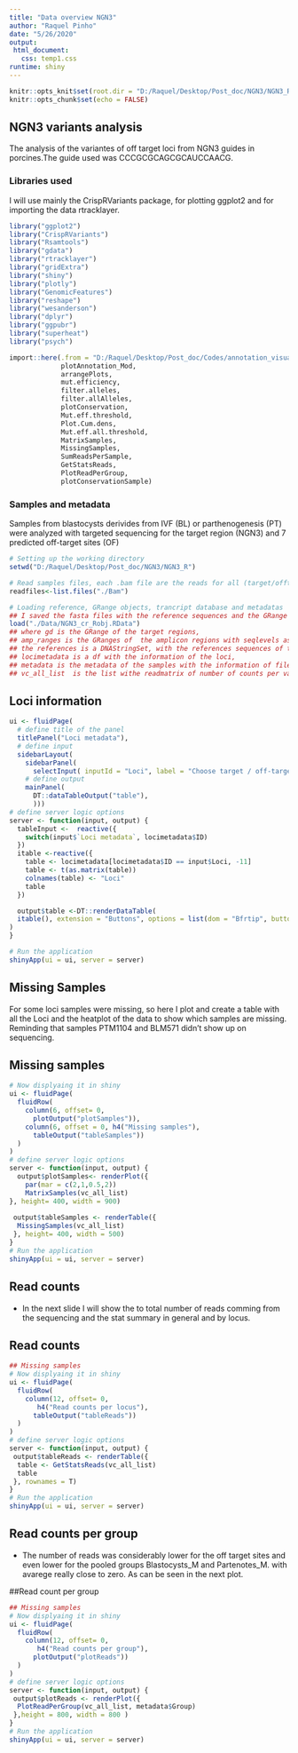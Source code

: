 ```yaml
---
title: "Data overview NGN3"
author: "Raquel Pinho"
date: "5/26/2020"
output: 
 html_document:
   css: temp1.css
runtime: shiny
---
```


```r
knitr::opts_knit$set(root.dir = "D:/Raquel/Desktop/Post_doc/NGN3/NGN3_R")
knitr::opts_chunk$set(echo = FALSE)
```

## NGN3 variants analysis

The analysis of the variantes of off target loci from NGN3 guides in porcines.The guide used was CCCGCGCAGCGCAUCCAACG.

### Libraries used  

I will use mainly the CrispRVariants package, for plotting ggplot2 and for importing the data rtracklayer.

```r
library("ggplot2")
library("CrispRVariants")
library("Rsamtools")
library("gdata")
library("rtracklayer")
library("gridExtra")
library("shiny")
library("plotly")
library("GenomicFeatures")
library("reshape")
library("wesanderson")
library("dplyr")
library("ggpubr")
library("superheat")
library("psych")
```

```r
import::here(.from = "D:/Raquel/Desktop/Post_doc/Codes/annotation_visualization_lib.R",
             plotAnnotation_Mod,
             arrangePlots,
             mut.efficiency,
             filter.alleles,
             filter.allAlleles,
             plotConservation,
             Mut.eff.threshold,
             Plot.Cum.dens,
             Mut.eff.all.threshold,
             MatrixSamples,
             MissingSamples,
             SumReadsPerSample,
             GetStatsReads,
             PlotReadPerGroup,
             plotConservationSample)
```


### Samples and metadata 

Samples from blastocysts derivides from IVF (BL) or parthenogenesis (PT) were analyzed with targeted sequencing for the target region (NGN3) and 7 predicted off-target sites (OF) 


```r
# Setting up the working directory
setwd("D:/Raquel/Desktop/Post_doc/NGN3/NGN3_R")

# Read samples files, each .bam file are the reads for all (target/offtarget) sites for one sample.
readfiles<-list.files("./Bam")

# Loading reference, GRange objects, trancript database and metadatas
## I saved the fasta files with the reference sequences and the GRange objects of the target / off target regions in a .RData file
load("./Data/NGN3_cr_Robj.RData")
## where gd is the GRange of the target regions,
## amp_ranges is the GRanges of  the amplicon regions with seqlevels as the ncbi id in the transcript database
## the references is a DNAStringSet, with the references sequences of the loci of target and off-target sites, 
## locimetadata is a df with the information of the loci,
## metadata is the metadata of the samples with the information of file paths and group information
## vc_all_list  is the list withe readmatrix of number of counts per variant per sample
```

## Loci information 
```r
ui <- fluidPage(
  # define title of the panel
  titlePanel("Loci metadata"),
  # define input
  sidebarLayout( 
    sidebarPanel( 
      selectInput( inputId = "Loci", label = "Choose target / off-target (OF) region", choices = locimetadata$ID)),
    # define output 
    mainPanel(
      DT::dataTableOutput("table"),
      )))
# define server logic options
server <- function(input, output) {
  tableInput <-  reactive({
    switch(input$`Loci metadata`, locimetadata$ID)
  })
  itable <-reactive({
    table <- locimetadata[locimetadata$ID == input$Loci, -11]
    table <- t(as.matrix(table))
    colnames(table) <- "Loci"
    table
  })

  output$table <-DT::renderDataTable(
  itable(), extension = "Buttons", options = list(dom = "Bfrtip", buttons = list("pdf", "csv",          "excel","print"), pageLength = 11)
)
}

# Run the application 
shinyApp(ui = ui, server = server)
```

## Missing Samples 

For some loci samples were missing, so here I plot and create a table with all the Loci and the heatplot of the data to show which samples are missing. Reminding that samples PTM1104 and BLM571 didn't show up on sequencing.

## Missing samples
```r
# Now displyaing it in shiny
ui <- fluidPage(
  fluidRow(
    column(6, offset= 0, 
      plotOutput("plotSamples")),
    column(6, offset = 0, h4("Missing samples"),
      tableOutput("tableSamples"))
  )
)
# define server logic options
server <- function(input, output) {
  output$plotSamples<- renderPlot({
    par(mar = c(2,1,0.5,2))
    MatrixSamples(vc_all_list)
}, height= 400, width = 900)
  
 output$tableSamples <- renderTable({
  MissingSamples(vc_all_list)
 }, height= 400, width = 500)
}
# Run the application 
shinyApp(ui = ui, server = server)

```

## Read counts

- In the next slide I  will show the to total number of reads comming from the sequencing and the stat summary in general and by locus.

## Read counts
```r
## Missing samples
# Now displyaing it in shiny
ui <- fluidPage(
  fluidRow(
    column(12, offset= 0, 
       h4("Read counts per locus"),
      tableOutput("tableReads"))
  )
)
# define server logic options
server <- function(input, output) {
 output$tableReads <- renderTable({
  table <- GetStatsReads(vc_all_list)
  table
 }, rownames = T)
}
# Run the application 
shinyApp(ui = ui, server = server)

```

## Read counts per group

- The number of reads was considerably lower for the off target sites and even lower for the pooled groups Blastocysts_M and Partenotes_M. with avarege really  close to zero. As can be seen in the next plot.

##Read count per group
```r
## Missing samples
# Now displyaing it in shiny
ui <- fluidPage(
  fluidRow(
    column(12, offset= 0, 
       h4("Read counts per group"),
      plotOutput("plotReads"))
  )
)
# define server logic options
server <- function(input, output) {
 output$plotReads <- renderPlot({
  PlotReadPerGroup(vc_all_list, metadata$Group)
 },height = 800, width = 800 )
}
# Run the application 
shinyApp(ui = ui, server = server)

```
